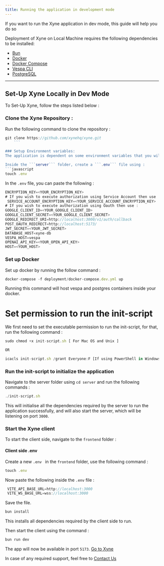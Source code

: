```yaml
---
title: Running the application in development mode
---
```


If you want to run the Xyne application in dev mode, this guide will help you do so

Deployment of Xyne on Local Machine requires the following dependencies to be installed:

- [Bun](https://bun.sh/docs/installation)
- [Docker](https://docs.docker.com/engine/install/) 
- [Docker Compose](https://docs.docker.com/compose/install/)
- [Vespa CLI](https://docs.vespa.ai/en/build-install-vespa.html)
- [ PostgreSQL](https://www.postgresql.org/download/)


---
 Set-Up Xyne Locally in Dev Mode
---
To Set-Up Xyne, follow the steps listed below :

### Clone the Xyne Repository : 

Run the following command to clone the repository :
```javascript
git clone https://github.com/xynehq/xyne.git
    ```

### Setup Environment variables: 
The application is dependent on some environment variables that you will need to set up.

Inside the ```server``` folder, create a ```.env``` file using :
```javascript
touch .env
```
In the ```.env``` file, you can paste the following :

```javascript .env file
ENCRYPTION_KEY=<YOUR_ENCRYPTION_KEY>
# If you wish to execute authorization using Service Account then use :
 SERVICE_ACCOUNT_ENCRYPTION_KEY=<YOUR_SERVICE_ACCOUNT_ENCRYPTION_KEY> 
# If you wish to execute authorization using Oauth then use :   
GOOGLE_CLIENT_ID=<YOUR_GOOGLE_CLIENT_ID>
GOOGLE_CLIENT_SECRET=<YOUR_GOOGLE_CLIENT_SECRET>
GOOGLE_REDIRECT_URI=http://localhost:3000/v1/auth/callback
POST_OAUTH_REDIRECT=http://localhost:5173/
JWT_SECRET=<YOUR_JWT_SECRET>
DATABASE_HOST=xyne-db
VESPA_HOST=vespa
OPENAI_API_KEY=<YOUR_OPEN_API_KEY>
HOST=<YOUR_HOST>
```

### Set up Docker

Set up docker by running the follow command : 

```javascript
docker-compose -f deployment/docker-compose.dev.yml up
```
Running this command will host vespa and postgres containers inside your docker.

# Set permission to run the init-script
 We first need to set the executable permission to run the init-script, for that, run the following command : 
 ```javascript
sudo chmod +x init-script.sh [ For Mac OS and Unix ]

OR 

icacls init-script.sh /grant Everyone:F [If using PowerShell in Windows]


```

### Run the init-script to initialize the application

Navigate to the server folder using ```cd server``` and run the following commands : 

```javascript
./init-script.sh
```
This will initialise all the dependencies required by the server to run the application successfully, 
and will also start the server, which will be listening on port ```3000```.

### Start the Xyne client
To start the client side, navigate to the ```frontend``` folder : 

#### Client side .env

Create a new ```.env ``` in the ```frontend``` folder, use the following command : 
```javascript
touch .env
```
Now paste the following inside the ```.env``` file : 

```javascript
 VITE_API_BASE_URL=http://localhost:3000
 VITE_WS_BASE_URL=wss://localhost:3000
```
Save the file.

```javascript
bun install
```
This installs all dependencies required by the client side to run.

Then start the client using the command : 

```javascript
bun run dev
```

The app will now be available in port ```5173```.  [Go to Xyne](http://localhost:5173/)



<Tip>In case of any required support, feel free to [Contact Us](mailto:founders@xynehq.com)</Tip>
​

